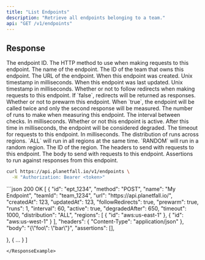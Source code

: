 ```yaml
---
title: "List Endpoints"
description: "Retrieve all endpoints belonging to a team."
api: "GET /v1/endpoints"
---
```



## Response
<ResponseField name="Response" type="Array">
<ResponseField name="id" type="string" required>
  The endpoint ID.
</ResponseField>
<ResponseField name="method" type="string" required>
The HTTP method to use when making requests to this endpoint.
</ResponseField>
<ResponseField name="name" type="string" required>
The name of the endpoint.
</ResponseField>
<ResponseField name="teamId" type="string" required>
The ID of the team that owns this endpoint.
</ResponseField>
<ResponseField name="url" type="string" required>
The URL of the endpoint.
</ResponseField>
<ResponseField name="createdAt" type="number" required>
When this endpoint was created. Unix timestamp in milliseconds.
</ResponseField>


<ResponseField name="updatedAt" type="number" required>
When this endpoint was last updated. Unix timestamp in milliseconds.
</ResponseField>
<ResponseField name="followRedirects" type="boolean" required>
Whether or not to follow redirects when making requests to this endpoint.
If `false`, redirects will be returned as responses.
</ResponseField>
<ResponseField name="prewarm" type="boolean" required>
Whether or not to prewarm this endpoint.
When `true`, the endpoint will be called twice and only the second response will be measured.
</ResponseField>
<ResponseField name="runs" type="number" required>
The number of runs to make when measuring this endpoint.
</ResponseField>
<ResponseField name="interval" type="number" required>
The interval between checks. In milliseconds.
</ResponseField>
<ResponseField name="active" type="boolean" required>
Whether or not this endpoint is active.
</ResponseField>
<ResponseField name="degradedAfter" type="number">
After this time in milliseconds, the endpoint will be considered degraded.
</ResponseField>
<ResponseField name="timeout" type="number" required>
The timeout for requests to this endpoint. In milliseconds.
</ResponseField>
<ResponseField name="distribution" type="ALL | RANDOM" required>
The distribution of runs across regions. `ALL` will run in all regions at the same time. `RANDOM` will run in a random region.
</ResponseField>

<ResponseField name="regions" type="Array" required>
  <Expandable title="properties">

  <ResponseField name="id" type="string" required>
    The ID of the region.
  </ResponseField>
</Expandable>
</ResponseField>


<ResponseField name="headers" type="Record<string, string>" >
  The headers to send with requests to this endpoint.
</ResponseField>

<ResponseField name="body" type="string" >
  The body to send with requests to this endpoint.
</ResponseField>

<ResponseField name="assertions" type="Array" >
  Assertions to run against responses from this endpoint.
</ResponseField>
</ResponseField>
<RequestExample>



```sh curl
curl https://api.planetfall.io/v1/endpoints \
  -H "Authorization: Bearer <token>"
```

</RequestExample>

<ResponseExample>
```json 200 OK
[
  {
   "id": "ept_1234",
   "method": "POST",
   "name": "My Endpoint",
   "teamId": "team_1234",
   "url": "https://api.planetfall.io/",
   "createdAt": 123,
   "updatedAt": 123,
   "followRedirects": true,
   "prewarm": true,
   "runs": 1,
   "interval": 60,
   "active": true,
   "degradedAfter": 650,
   "timeout": 1000,
   "distribution": "ALL",
   "regions": [
      {
        "id": "aws:us-east-1"
      },
      {
        "id": "aws:us-west-1"
      }
   ],
   "headers": {
     "Content-Type": "application/json"
   },
   "body": "{\"foo\": \"bar\"}",
   "assertions": [],

  },
  {
    ...
  }
]
```
</ResponseExample>
